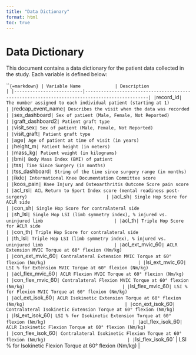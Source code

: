 ```yaml
---
title: "Data Dictionary"
format: html
toc: true
---
```

# Data Dictionary {.unnumbered}


This document contains a data dictionary for the patient data collected in the study. Each variable is defined below:

```{=markdown}
| Variable Name             | Description                                                                                  |
|--------------------------|----------------------------------------------------------------------------------------------|
| `record_id`              | The number assigned to each individual patient (starting at 1)                               |
| `redcap_event_name`      | Describes the visit when the data was recorded                                               |
| `sex_dashboard`          | Sex of patient (Male, Female, Not Reported)                                                  |
| `graft_dashboard2`       | Patient graft type                                                                           |
| `visit_sex`              | Sex of patient (Male, Female, Not Reported)                                                  |
| `visit_graft`            | Patient graft type                                                                           |
| `age`                    | Age of patient at time of visit (in years)                                                   |
| `height_m`               | Patient height (in meters)                                                                   |
| `mass_kg`                | Patient weight (in kilograms)                                                                |
| `bmi`                    | Body Mass Index (BMI) of patient                                                             |
| `tss`                    | Time Since Surgery (in months)                                                               |
| `tss_dashboard`          | String of the time since surgery range (in months)                                           |
| `ikdc`                   | International Knee Documentation Committee score                                             |
| `koos_pain`              | Knee Injury and Osteoarthritis Outcome Score pain score                                      |
| `acl_rsi`                | ACL Return to Sport Index score (mental readiness post-surgery)                              |
| `acl_sh`                 | Single Hop Score for ACLR side                                                               |
| `con_sh`                 | Single Hop Score for contralateral side                                                      |
| `sh_lsi`                 | Single Hop LSI (limb symmetry index), % injured vs. uninjured limb                           |
| `acl_th`                 | Triple Hop Score for ACLR side                                                               |
| `con_th`                 | Triple Hop Score for contralateral side                                                      |
| `th_lsi`                 | Triple Hop LSI (limb symmetry index), % injured vs. uninjured limb                           |
| `acl_ext_mvic_60`        | ACLR Extension MVIC Torque at 60° flexion (Nm/kg)                                            |
| `con_ext_mvic_60`        | Contralateral Extension MVIC Torque at 60° flexion (Nm/kg)                                   |
| `lsi_ext_mvic_60`        | LSI % for Extension MVIC Torque at 60° flexion (Nm/kg)                                       |
| `acl_flex_mvic_60`       | ACLR Flexion MVIC Torque at 60° flexion (Nm/kg)                                              |
| `con_flex_mvic_60`       | Contralateral Flexion MVIC Torque at 60° flexion (Nm/kg)                                     |
| `lsi_flex_mvic_60`       | LSI % for Flexion MVIC Torque at 60° flexion (Nm/kg)                                         |
| `acl_ext_isok_60`        | ACLR Isokinetic Extension Torque at 60° flexion (Nm/kg)                                      |
| `con_ext_isok_60`        | Contralateral Isokinetic Extension Torque at 60° flexion (Nm/kg)                             |
| `lsi_ext_isok_60`        | LSI % for Isokinetic Extension Torque at 60° flexion (Nm/kg)                                 |
| `acl_flex_isok_60`       | ACLR Isokinetic Flexion Torque at 60° flexion (Nm/kg)                                        |
| `con_flex_isok_60`       | Contralateral Isokinetic Flexion Torque at 60° flexion (Nm/kg)                               |
| `lsi_flex_isok_60`       | LSI % for Isokinetic Flexion Torque at 60° flexion (Nm/kg)                                   |